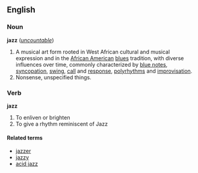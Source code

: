 ==English==
===Noun===
'''jazz''' (''[[uncountable]]'')

# A musical art form rooted in West African cultural and musical expression and in the [[African American]] [[blues]] tradition, with diverse influences over time, commonly characterized by [[blue note]]s, [[syncopation]], [[swing]], [[call]] and [[response]], [[polyrhythm]]s and [[improvisation]].
# Nonsense, unspecified things.

===Verb===
'''jazz'''

# To enliven or brighten
# To give a rhythm reminiscent of Jazz

====Related terms====
*[[jazzer]]
*[[jazzy]]
*[[acid jazz]]